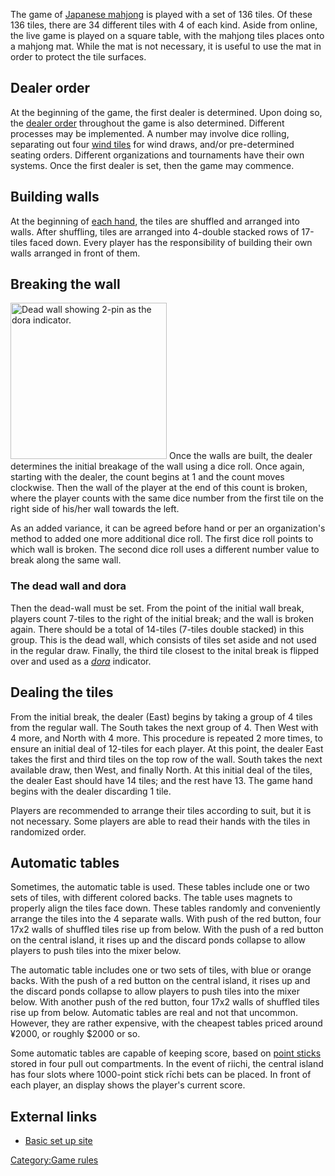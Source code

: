 The game of [[Japanese mahjong]] is played with a set of 136 tiles. Of these 136 tiles, there are 34 different tiles with 4 of each kind. Aside from online, the live game is played on a square table, with the mahjong tiles places onto a mahjong mat. While the mat is not necessary, it is useful to use the mat in order to protect the tile surfaces.
<!--eventually, I'll bring in pictures to illustrate these directions-->

==Dealer order==
At the beginning of the game, the first dealer is determined.  Upon doing so, the [[Jikaze|dealer order]] throughout the game is also determined.  Different processes may be implemented.  A number may involve dice rolling, separating out four [[kazehai|wind tiles]] for wind draws, and/or pre-determined seating orders.  Different organizations and tournaments have their own systems.  Once the first dealer is set, then the game may commence.

==Building walls==
At the beginning of [[kyoku|each hand]], the tiles are shuffled and arranged into walls. After shuffling, tiles are arranged into 4-double stacked rows of 17-tiles faced down. Every player has the responsibility of building their own walls arranged in front of them. 

==Breaking the wall==
[[Image:Dora and Wanpai.jpg|thumb|250px|Dead wall showing 2-pin as the dora indicator.]]
Once the walls are built, the dealer determines the initial breakage of the wall using a dice roll. Once again, starting with the dealer, the count begins at 1 and the count moves clockwise. Then the wall of the player at the end of this count is broken, where the player counts with the same dice number from the first tile on the right side of his/her wall towards the left.

As an added variance, it can be agreed before hand or per an organization's method to added one more additional dice roll.  The first dice roll points to which wall is broken.  The second dice roll uses a different number value to break along the same wall.

===The dead wall and dora===
{{main|Dead wall}}

Then the dead-wall must be set. From the point of the initial wall break, players count 7-tiles to the right of the initial break; and the wall is broken again. There should be a total of 14-tiles (7-tiles double stacked) in this group. This is the dead wall, which consists of tiles set aside and not used in the regular draw. Finally, the third tile closest to the inital break is flipped over and used as a ''[[Dora|dora]]'' indicator.

==Dealing the tiles==
From the initial break, the dealer (East) begins by taking a group of 4 tiles from the regular wall. The South takes the next group of 4. Then West with 4 more, and North with 4 more. This procedure is repeated 2 more times, to ensure an initial deal of 12-tiles for each player. At this point, the dealer East takes the first and third tiles on the top row of the wall. South takes the next available draw, then West, and finally North. At this initial deal of the tiles, the dealer East should have 14 tiles; and the rest have 13. The game hand begins with the dealer discarding 1 tile.

Players are recommended to arrange their tiles according to suit, but it is not necessary. Some players are able to read their hands with the tiles in randomized order.

==Automatic tables==
{{main|Automatic mahjong table}}

Sometimes, the automatic table is used. These tables include one or two sets of tiles, with different colored backs. The table uses magnets to properly align the tiles face down. These tables randomly and conveniently arrange the tiles into the 4 separate walls. With push of the red button, four 17x2 walls of shuffled tiles rise up from below. With the push of a red button on the central island, it rises up and the discard ponds collapse to allow players to push tiles into the mixer below.

The automatic table includes one or two sets of tiles, with blue or orange backs. With the push of a red button on the central island, it rises up and the discard ponds collapse to allow players to push tiles into the mixer below. With another push of the red button, four 17x2 walls of shuffled tiles rise up from below. Automatic tables are real and not that uncommon.  However, they are rather expensive, with the cheapest tables priced around ¥2000, or roughly $2000 or so.

Some automatic tables are capable of keeping score, based on [[tenbou|point sticks]] stored in four pull out compartments. In the event of riichi, the central island has four slots where 1000-point stick rīchi bets can be placed.  In front of each player, an display shows the player's current score.

==External links==
* [http://www.japanesemahjong.com Basic set up site]

[[Category:Game rules]]